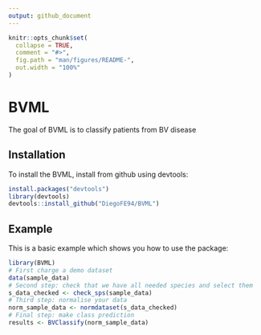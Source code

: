 ```yaml
---
output: github_document
---
```


<!-- README.md is generated from README.Rmd. Please edit that file -->

```r
knitr::opts_chunk$set(
  collapse = TRUE,
  comment = "#>",
  fig.path = "man/figures/README-",
  out.width = "100%"
)
```

# BVML

<!-- badges: start -->
<!-- badges: end -->

The goal of BVML is to classify patients from BV disease

## Installation

To install the BVML, install from github using devtools:

``` r
install.packages("devtools")
library(devtools)
devtools::install_github("DiegoFE94/BVML")
```
## Example

This is a basic example which shows you how to use the package:

```r
library(BVML)
# First charge a demo dataset
data(sample_data)
# Second step: check that we have all needed species and select them
s_data_checked <- check_sps(sample_data)
# Third step: normalise your data
norm_sample_data <- normdataset(s_data_checked)
# Final step: make class prediction
results <- BVClassify(norm_sample_data)

```
